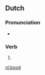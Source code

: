 ==Dutch==

===Pronunciation===
* {{rhymes|oːt|lang=nl}}

===Verb===
{{head|nl}}

# {{nl-verb form of|n=sg|t=past|m=ind|bieden}}

[[nl:bood]]